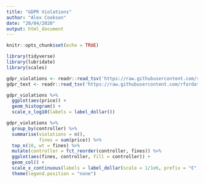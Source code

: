 ```yaml
---
title: "GDPR Violations"
author: "Alex Cookson"
date: "20/04/2020"
output: html_document
---
```


```r
knitr::opts_chunk$set(echo = TRUE)
```

```r
library(tidyverse)
library(lubridate)
library(scales)

gdpr_violations <- readr::read_tsv('https://raw.githubusercontent.com/rfordatascience/tidytuesday/master/data/2020/2020-04-21/gdpr_violations.tsv')
gdpr_text <- readr::read_tsv('https://raw.githubusercontent.com/rfordatascience/tidytuesday/master/data/2020/2020-04-21/gdpr_text.tsv')
```

```r
gdpr_violations %>%
  ggplot(aes(price)) +
  geom_histogram() +
  scale_x_log10(labels = label_dollar())

gdpr_violations %>%
  group_by(controller) %>%
  summarise(violations = n(),
            fines = sum(price)) %>%
  top_n(10, wt = fines) %>%
  mutate(controller = fct_reorder(controller, fines)) %>%
  ggplot(aes(fines, controller, fill = controller)) +
  geom_col() +
  scale_x_continuous(labels = label_dollar(scale = 1/1e6, prefix = "€", suffix = " M")) +
  theme(legend.position = "none")
```


